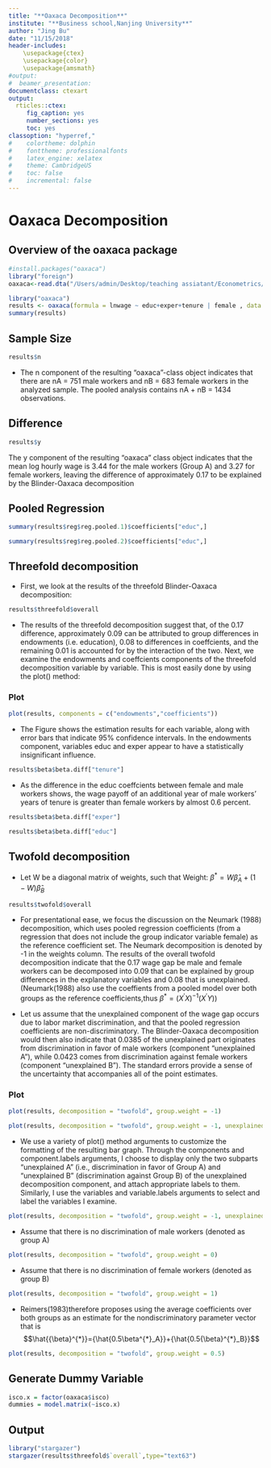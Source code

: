 ---
title: "**Oaxaca Decomposition**"
institute: "**Business school,Nanjing University**"
author: "Jing Bu"
date: "11/15/2018"
header-includes:
    \usepackage{ctex}
    \usepackage{color}
    \usepackage{amsmath}
#output: 
#  beamer_presentation:
documentclass: ctexart
output:
  rticles::ctex:
     fig_caption: yes
     number_sections: yes
     toc: yes
classoption: "hyperref,"
#    colortheme: dolphin
#    fonttheme: professionalfonts
#    latex_engine: xelatex
#    theme: CambridgeUS
#    toc: false
#    incremental: false
---

# Oaxaca Decomposition

## Overview of the oaxaca package

```{r echo=TRUE}
#install.packages("oaxaca")
library("foreign")
oaxaca<-read.dta("/Users/admin/Desktop/teaching assiatant/Econometrics/teaching assistant slides/R/oaxaca.dta")
```

```{r echo=TRUE,results='hide'}
library("oaxaca")
results <- oaxaca(formula = lnwage ~ educ+exper+tenure | female , data = oaxaca, R = 500)
summary(results)
```

## Sample Size

```{r echo=TRUE}
results$n
```

- The n component of the resulting "oaxaca"-class object indicates that there are nA = 751 male workers and nB = 683 female workers in the analyzed sample. The pooled analysis contains nA + nB = 1434 observations.


## Difference

```{r echo=TRUE}
results$y
```

The y component of the resulting "oaxaca" class object indicates that the mean log hourly wage is 3.44 for the male workers (Group A) and 3.27 for female workers, leaving the difference of approximately 0.17 to be explained by the Blinder-Oaxaca decomposition

## Pooled Regression

```{r echo=TRUE}
summary(results$reg$reg.pooled.1)$coefficients["educ",]
```

```{r echo=TRUE}
summary(results$reg$reg.pooled.2)$coefficients["educ",]
```

## Threefold decomposition

- First, we look at the results of the threefold Blinder-Oaxaca decomposition:

```{r echo=TRUE}
results$threefold$overall
```


- The results of the threefold decomposition suggest that, of the 0.17 difference, approximately 0.09 can be attributed to group differences in endowments (i.e. education), 0.08 to differences in coeffcients, and the remaining 0.01 is accounted for by the interaction of the two. Next, we examine the endowments and coeffcients components of the threefold decomposition variable by variable. This is most easily done by using the plot() method:

### Plot

```{r echo=TRUE}
plot(results, components = c("endowments","coefficients"))
```

- The Figure shows the estimation results for each variable, along with error bars that indicate 95% confidence intervals. In the endowments component, variables educ and exper appear to have a statistically insignificant influence.

```{r echo=TRUE}
results$beta$beta.diff["tenure"]
```

- As the difference in the educ coeffcients between female and male workers shows, the wage payoff of an additional year of male workers' years of tenure is greater than female workers by almost 0.6 percent. 

```{r echo=TRUE}
results$beta$beta.diff["exper"]
```

```{r echo=TRUE}
results$beta$beta.diff["educ"]
```

## Twofold decomposition

- Let W be a diagonal matrix of weights, such that
Weight: $\beta^{*}=W\hat\beta_A+(1-W)\hat\beta_B$

```{r echo=TRUE}
results$twofold$overall
```


- For presentational ease, we focus the discussion on the Neumark (1988) decomposition, which uses pooled regression coefficients (from a regression that does not include the group indicator variable female) as the reference coefficient set. The Neumark decomposition is denoted by -1 in the weights column. The results of the overall twofold decomposition indicate that the 0.17 wage gap be male and female workers can be decomposed into 0.09 that can be explained by group differences in the explanatory variables and 0.08 that is unexplained.
(Neumark(1988) also use the coeffients from a pooled model over both groups as the reference coefficients,thus $\beta^*=(X^{'}X)^{-1}(X^{'}Y)$)

- Let us assume that the unexplained component of the wage gap occurs due to labor market discrimination, and that the pooled regression coefficients are non-discriminatory. The Blinder-Oaxaca decomposition would then also indicate that 0.0385 of the unexplained part originates from discrimination in favor of male workers (component "unexplained A"), while 0.0423 comes from discrimination against female workers (component "unexplained B"). The standard errors provide a sense of the uncertainty that accompanies all of the point estimates.

### Plot

```{r echo=TRUE}
plot(results, decomposition = "twofold", group.weight = -1)
```

```{r echo=TRUE}
plot(results, decomposition = "twofold", group.weight = -1, unexplained.split =TRUE, components = c("unexplained A", "unexplained B"), component.labels = c("unexplained A" ="In Favor of male workers", "unexplained B" = "Against the female workers"),variables = c("educ", "exper", "tenure"), variable.labels = c("educ" ="Years of Education", "exper" = "years of work experience", "tenure" = "years of job tenure"))
```



- We use a variety of plot() method arguments to customize the formatting of the resulting bar graph. Through the components and component.labels arguments, I choose to display only the two subparts "unexplained A" (i.e., discrimination in favor of Group A) and "unexplained B" (discrimination against Group B)  of the unexplained decomposition component, and attach appropriate labels to them. Similarly, I use the variables and
variable.labels arguments to select and label the variables I examine.

```{r echo=TRUE}
plot(results, decomposition = "twofold", group.weight = -1, unexplained.split =TRUE, components = c("unexplained A", "unexplained B"), component.labels = c("unexplained A" ="In Favor of male workers", "unexplained B" = "Against the female workers"),component.left = TRUE,variables = c("educ", "exper", "tenure"), variable.labels = c("educ" ="Years of Education", "exper" = "years of work experience", "tenure" = "years of job tenure"))
```

- Assume that there is no discrimination of male workers (denoted as group A)

```{r echo=TRUE}
plot(results, decomposition = "twofold", group.weight = 0)
```

- Assume that there is no discrimination of female workers (denoted as group B)

```{r echo=TRUE}
plot(results, decomposition = "twofold", group.weight = 1)
```

- Reimers(1983)therefore proposes using the average coefficients over both groups as an estimate for the nondiscriminatory parameter vector that is
$$\hat{{\beta}^{*}}={\hat{0.5\beta^{*}_A}}+{\hat{0.5{\beta}^{*}_B}}$$
```{r echo=TRUE}
plot(results, decomposition = "twofold", group.weight = 0.5)
```



## Generate Dummy Variable

```{r echo=TRUE}
isco.x = factor(oaxaca$isco)
dummies = model.matrix(~isco.x)
```

## Output

```{r echo=TRUE}
library("stargazer")
stargazer(results$threefold$`overall`,type="text63")
```